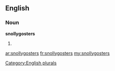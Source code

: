 ==English==

===Noun===
'''snollygosters'''

# {{plural of|[[snollygoster]]}}

[[Category:English plurals]]

[[ar:snollygosters]]
[[fr:snollygosters]]
[[my:snollygosters]]